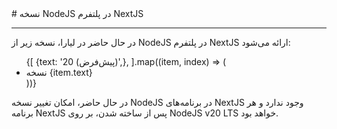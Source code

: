 

<Layout>
<Head>
<title>مستندات مشاهده نسخه NodeJS در NextJS - لیارا</title>
</Head>
# نسخه NodeJS در پلتفرم NextJS
<hr className="mb-2" />

در حال حاضر در لیارا، نسخه زیر از NodeJS در پلتفرم NextJS ارائه می‌شود:

<ul className="pr-4">
  {[
    {text: '20 (پیش‌فرض)',},
  ].map((item, index) => (
    <li
      key={index}
      style={{
        textDecorationColor: "#9ca3af"
      }}
    >
        نسخه {item.text}
    </li>
  ))}
</ul>

<div className="h-4" />
<Alert variant='warning'>
<p>
در حال حاضر، امکان تغییر نسخه NodeJS در برنامه‌های NextJS وجود ندارد و هر برنامه NextJS پس از ساخته شدن، بر روی NodeJS v20 LTS خواهد بود.
</p>
</Alert>

<NextPage next="./connect-to-db/about"/>
</Layout>